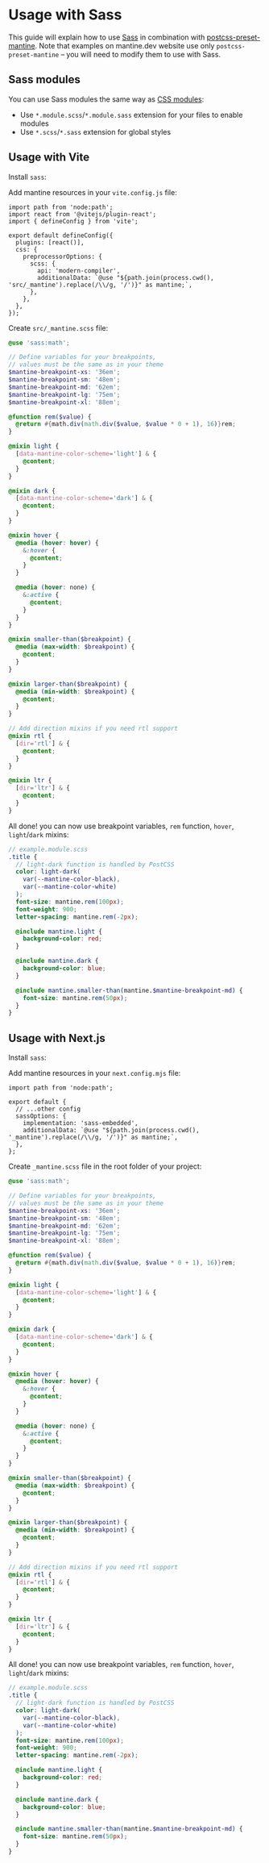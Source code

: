 

# Usage with Sass

This guide will explain how to use [Sass](https://sass-lang.com/) in combination with
[postcss-preset-mantine](/styles/postcss-preset). Note that examples on mantine.dev website
use only `postcss-preset-mantine` – you will need to modify them to use with Sass.

## Sass modules

You can use Sass modules the same way as [CSS modules](/styles/css-modules):

- Use `*.module.scss`/`*.module.sass` extension for your files to enable modules
- Use `*.scss`/`*.sass` extension for global styles

## Usage with Vite

Install `sass`:

<InstallScript packages="sass-embedded" dev />

Add mantine resources in your `vite.config.js` file:

```tsx
import path from 'node:path';
import react from '@vitejs/plugin-react';
import { defineConfig } from 'vite';

export default defineConfig({
  plugins: [react()],
  css: {
    preprocessorOptions: {
      scss: {
        api: 'modern-compiler',
        additionalData: `@use "${path.join(process.cwd(), 'src/_mantine').replace(/\\/g, '/')}" as mantine;`,
      },
    },
  },
});
```

Create `src/_mantine.scss` file:

```scss
@use 'sass:math';

// Define variables for your breakpoints,
// values must be the same as in your theme
$mantine-breakpoint-xs: '36em';
$mantine-breakpoint-sm: '48em';
$mantine-breakpoint-md: '62em';
$mantine-breakpoint-lg: '75em';
$mantine-breakpoint-xl: '88em';

@function rem($value) {
  @return #{math.div(math.div($value, $value * 0 + 1), 16)}rem;
}

@mixin light {
  [data-mantine-color-scheme='light'] & {
    @content;
  }
}

@mixin dark {
  [data-mantine-color-scheme='dark'] & {
    @content;
  }
}

@mixin hover {
  @media (hover: hover) {
    &:hover {
      @content;
    }
  }

  @media (hover: none) {
    &:active {
      @content;
    }
  }
}

@mixin smaller-than($breakpoint) {
  @media (max-width: $breakpoint) {
    @content;
  }
}

@mixin larger-than($breakpoint) {
  @media (min-width: $breakpoint) {
    @content;
  }
}

// Add direction mixins if you need rtl support
@mixin rtl {
  [dir='rtl'] & {
    @content;
  }
}

@mixin ltr {
  [dir='ltr'] & {
    @content;
  }
}
```

All done! you can now use breakpoint variables, `rem` function, `hover`, `light`/`dark` mixins:

```scss
// example.module.scss
.title {
  // light-dark function is handled by PostCSS
  color: light-dark(
    var(--mantine-color-black),
    var(--mantine-color-white)
  );
  font-size: mantine.rem(100px);
  font-weight: 900;
  letter-spacing: mantine.rem(-2px);

  @include mantine.light {
    background-color: red;
  }

  @include mantine.dark {
    background-color: blue;
  }

  @include mantine.smaller-than(mantine.$mantine-breakpoint-md) {
    font-size: mantine.rem(50px);
  }
}
```

## Usage with Next.js

Install `sass`:

<InstallScript packages="sass-embedded" dev />

Add mantine resources in your `next.config.mjs` file:

```tsx
import path from 'node:path';

export default {
  // ...other config
  sassOptions: {
    implementation: 'sass-embedded',
    additionalData: `@use "${path.join(process.cwd(), '_mantine').replace(/\\/g, '/')}" as mantine;`,
  },
};
```

Create `_mantine.scss` file in the root folder of your project:

```scss
@use 'sass:math';

// Define variables for your breakpoints,
// values must be the same as in your theme
$mantine-breakpoint-xs: '36em';
$mantine-breakpoint-sm: '48em';
$mantine-breakpoint-md: '62em';
$mantine-breakpoint-lg: '75em';
$mantine-breakpoint-xl: '88em';

@function rem($value) {
  @return #{math.div(math.div($value, $value * 0 + 1), 16)}rem;
}

@mixin light {
  [data-mantine-color-scheme='light'] & {
    @content;
  }
}

@mixin dark {
  [data-mantine-color-scheme='dark'] & {
    @content;
  }
}

@mixin hover {
  @media (hover: hover) {
    &:hover {
      @content;
    }
  }

  @media (hover: none) {
    &:active {
      @content;
    }
  }
}

@mixin smaller-than($breakpoint) {
  @media (max-width: $breakpoint) {
    @content;
  }
}

@mixin larger-than($breakpoint) {
  @media (min-width: $breakpoint) {
    @content;
  }
}

// Add direction mixins if you need rtl support
@mixin rtl {
  [dir='rtl'] & {
    @content;
  }
}

@mixin ltr {
  [dir='ltr'] & {
    @content;
  }
}
```

All done! you can now use breakpoint variables, `rem` function, `hover`, `light`/`dark` mixins:

```scss
// example.module.scss
.title {
  // light-dark function is handled by PostCSS
  color: light-dark(
    var(--mantine-color-black),
    var(--mantine-color-white)
  );
  font-size: mantine.rem(100px);
  font-weight: 900;
  letter-spacing: mantine.rem(-2px);

  @include mantine.light {
    background-color: red;
  }

  @include mantine.dark {
    background-color: blue;
  }

  @include mantine.smaller-than(mantine.$mantine-breakpoint-md) {
    font-size: mantine.rem(50px);
  }
}
```
